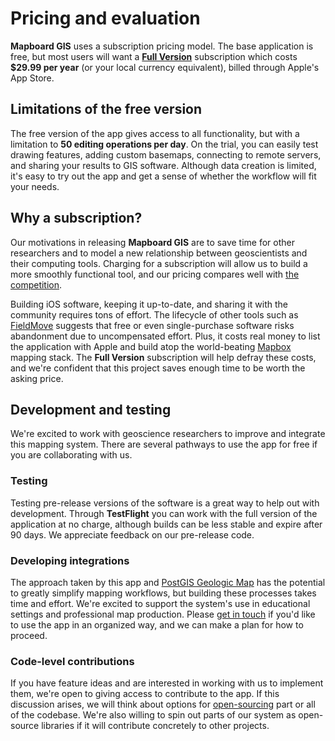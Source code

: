 
# Pricing and evaluation

**Mapboard GIS** uses a subscription pricing model. The base application
is free, but most users will want a <u>**Full Version**</u> subscription which
costs **$29.99 per year** (or your local currency equivalent), billed through Apple's App Store.

## Limitations of the free version

The free version of the app gives access to all functionality, but with a
limitation to **50 editing operations per day**. On the trial, you can easily
test drawing features, adding custom basemaps, connecting to remote servers,
and sharing your results to GIS software. Although data creation is limited,
it's easy to try out the app and get a sense of whether the workflow will fit
your needs.

## Why a subscription?

Our motivations in releasing **Mapboard GIS** are to save time
for other researchers and to model a new relationship between geoscientists
and their computing tools. Charging for a subscription will allow us to
build a more smoothly functional tool, and our pricing compares well with
[the competition](https://touchgis.app).

Building iOS software, keeping it up-to-date, and sharing it with the
community requires tons of effort.
The lifecycle of other tools such as
[FieldMove](https://www.petex.com/products/move-suite/digital-field-mapping/)
suggests that free or even single-purchase software risks abandonment
due to uncompensated effort. Plus, it costs real money to list
the application with Apple and
build atop the world-beating [Mapbox](https://mapbox.com)
mapping stack. The **Full Version** subscription will help defray these
costs, and we're confident
that this project saves enough time to be worth the asking price.

<!--
It remains to be seen whether charging for the use of this product
will allow its development to be sustained, or whether new approaches
(e.g., seeking grant funding) will need to be tried. But we're confident
that this project saves enough time to be worth what we're asking.
-->

## Development and testing

We're excited to work with geoscience researchers to improve and integrate this mapping system.
There are several pathways to use the app for free if you are collaborating with us.

### Testing

Testing pre-release versions of the software is a great way to help out with
development. Through **TestFlight** you can work with the full version of the
application at no charge, although builds can be less stable and expire after
90 days. We appreciate feedback on our pre-release code.

<TestFlightButton />

### Developing integrations

The approach taken by this app and [PostGIS Geologic Map](https://github.com/davenquinn/PostGIS-Geologic-Map)
has the potential to greatly simplify mapping workflows, but building these processes takes
time and effort. We're excited to support
the system's use in educational settings and professional map production.
Please [get in touch](mailto:dev@davenquinn.com) if you'd like to use the app
in an organized way, and we can make a plan for how to proceed.

### Code-level contributions

If you have feature ideas and are interested in working with us to
implement them, we're open to giving access to contribute to the app. If this
discussion arises, we will think about options for
[open-sourcing](/about/interop#open-source) part or all of the codebase.
We're also willing to spin out parts of our system as open-source libraries
if it will contribute concretely to other projects.

